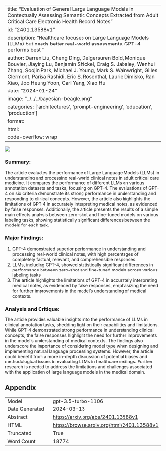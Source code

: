 
---
title: "Evaluation of General Large Language Models in Contextually Assessing Semantic Concepts Extracted from Adult Critical Care Electronic Health Record Notes"
id: "2401.13588v1"
description: "Healthcare focuses on Large Language Models (LLMs) but needs better real-world assessments. GPT-4 performs best."
author: Darren Liu, Cheng Ding, Delgersuren Bold, Monique Bouvier, Jiaying Lu, Benjamin Shickel, Craig S. Jabaley, Wenhui Zhang, Soojin Park, Michael J. Young, Mark S. Wainwright, Gilles Clermont, Parisa Rashidi, Eric S. Rosenthal, Laurie Dimisko, Ran Xiao, Joo Heung Yoon, Carl Yang, Xiao Hu
date: "2024-01-24"
image: "../../../bayesian-beagle.png"
categories: ['architectures', 'prompt-engineering', 'education', 'production']
format:
  html:
    code-overflow: wrap
---

![](../../../bayesian-beagle.png)

### Summary:

The article evaluates the performance of Large Language Models (LLMs) in understanding and processing real-world clinical notes in adult critical care medicine. It compares the performance of different LLMs on various annotation datasets and tasks, focusing on GPT-4. The evaluations of GPT-4 on six criteria demonstrate its strong performance in understanding and responding to clinical concepts. However, the article also highlights the limitations of GPT-4 in accurately interpreting medical notes, as evidenced by false responses. Additionally, the article presents the results of a simple main effects analysis between zero-shot and fine-tuned models on various labeling tasks, showing statistically significant differences between the models for each task.

### Major Findings:
1. GPT-4 demonstrated superior performance in understanding and processing real-world clinical notes, with high percentages of completely factual, relevant, and comprehensible responses.
2. LLMs, including GPT-4, showed statistically significant differences in performance between zero-shot and fine-tuned models across various labeling tasks.
3. The article highlights the limitations of GPT-4 in accurately interpreting medical notes, as evidenced by false responses, emphasizing the need for further improvements in the model's understanding of medical contexts.

### Analysis and Critique:
The article provides valuable insights into the performance of LLMs in clinical annotation tasks, shedding light on their capabilities and limitations. While GPT-4 demonstrated strong performance in understanding clinical concepts, the false responses highlight the need for further improvements in the model's understanding of medical contexts. The findings also underscore the importance of considering model type when designing and implementing natural language processing systems. However, the article could benefit from a more in-depth discussion of potential biases and methodological issues in evaluating LLMs in healthcare settings. Further research is needed to address the limitations and challenges associated with the application of large language models in the medical domain.

## Appendix

|          |          |
|----------|----------|
| Model     | gpt-3.5-turbo-1106       |
| Date Generated     | 2024-03-13       |
| Abstract | [https://arxiv.org/abs/2401.13588v1](https://arxiv.org/abs/2401.13588v1)        |
| HTML     | [https://browse.arxiv.org/html/2401.13588v1](https://browse.arxiv.org/html/2401.13588v1)       |
| Truncated       | True       |
| Word Count       | 18774       |